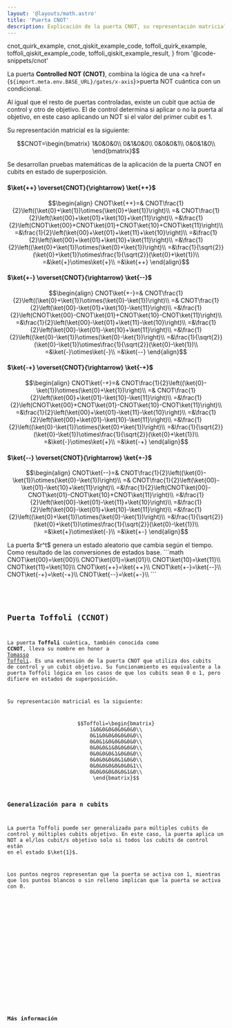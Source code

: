 ```yaml
---
layout: '@layouts/math.astro'
title: 'Puerta CNOT'
description: Explicación de la puerta CNOT, su representación matricial, ejemplos de uso y su generalización a la puerta Toffoli (CCNOT).
---
```


  cnot_quirk_example,
  cnot_qiskit_example_code,
  toffoli_quirk_example,
  toffoli_qiskit_example_code,
  toffoli_qiskit_example_result,
} from '@code-snippets/cnot'

La puerta **Controlled NOT (CNOT)**, combina la lógica de una <a href={`${import.meta.env.BASE_URL}/gates/x-axis`}>puerta NOT cuántica</a> con un condicional.

Al igual que el resto de puertas controladas, existe un cubit que actúa de control y otro de objetivo. El de control determina si aplicar o no la puerta al objetivo, en este caso aplicando un NOT si el valor del primer cubit es 1.

Su representación matricial es la siguiente:

```math
CNOT=\begin{bmatrix}
1&0&0&0\\
0&1&0&0\\
0&0&0&1\\
0&0&1&0\\
\end{bmatrix}
```

<Collapsible title="Conversiones de estados base" level="h6">

Se desarrollan pruebas matemáticas de la aplicación de la puerta CNOT en cubits en estado de superposición.

#### $\ket{++} \overset{CNOT}{\rightarrow} \ket{++}$

```math
\begin{align}
CNOT\ket{++}=& CNOT\frac{1}{2}\left((\ket{0}+\ket{1})\otimes(\ket{0}+\ket{1})\right)\\
=& CNOT\frac{1}{2}\left(\ket{00}+\ket{01}+\ket{10}+\ket{11}\right)\\
=&\frac{1}{2}\left(CNOT\ket{00}+CNOT\ket{01}+CNOT\ket{10}+CNOT\ket{11}\right)\\
=&\frac{1}{2}\left(\ket{00}+\ket{01}+\ket{11}+\ket{10}\right)\\
=&\frac{1}{2}\left(\ket{00}+\ket{01}+\ket{10}+\ket{11}\right)\\
=&\frac{1}{2}\left((\ket{0}+\ket{1})\otimes(\ket{0}+\ket{1})\right)\\
=&\frac{1}{\sqrt{2}}(\ket{0}+\ket{1})\otimes\frac{1}{\sqrt{2}}(\ket{0}+\ket{1})\\
=&\ket{+}\otimes\ket{+}\\
=&\ket{++}
\end{align}
```

#### $\ket{+-} \overset{CNOT}{\rightarrow} \ket{--}$

```math
\begin{align}
CNOT\ket{+-}=& CNOT\frac{1}{2}\left((\ket{0}+\ket{1})\otimes(\ket{0}-\ket{1})\right)\\
=& CNOT\frac{1}{2}\left(\ket{00}-\ket{01}+\ket{10}-\ket{11}\right)\\
=&\frac{1}{2}\left(CNOT\ket{00}-CNOT\ket{01}+CNOT\ket{10}-CNOT\ket{11}\right)\\
=&\frac{1}{2}\left(\ket{00}-\ket{01}+\ket{11}-\ket{10}\right)\\
=&\frac{1}{2}\left(\ket{00}-\ket{01}-\ket{10}+\ket{11}\right)\\
=&\frac{1}{2}\left((\ket{0}-\ket{1})\otimes(\ket{0}-\ket{1})\right)\\
=&\frac{1}{\sqrt{2}}(\ket{0}-\ket{1})\otimes\frac{1}{\sqrt{2}}(\ket{0}-\ket{1})\\
=&\ket{-}\otimes\ket{-}\\
=&\ket{--}
\end{align}
```

#### $\ket{-+} \overset{CNOT}{\rightarrow} \ket{-+}$

```math
\begin{align}
CNOT\ket{-+}=& CNOT\frac{1}{2}\left((\ket{0}-\ket{1})\otimes(\ket{0}+\ket{1})\right)\\
=& CNOT\frac{1}{2}\left(\ket{00}+\ket{01}-\ket{10}-\ket{11}\right)\\
=&\frac{1}{2}\left(CNOT\ket{00}+CNOT\ket{01}-CNOT\ket{10}-CNOT\ket{11}\right)\\
=&\frac{1}{2}\left(\ket{00}+\ket{01}-\ket{11}-\ket{10}\right)\\
=&\frac{1}{2}\left(\ket{00}+\ket{01}-\ket{10}-\ket{11}\right)\\
=&\frac{1}{2}\left((\ket{0}-\ket{1})\otimes(\ket{0}+\ket{1})\right)\\
=&\frac{1}{\sqrt{2}}(\ket{0}-\ket{1})\otimes\frac{1}{\sqrt{2}}(\ket{0}+\ket{1})\\
=&\ket{-}\otimes\ket{+}\\
=&\ket{-+}
\end{align}
```

#### $\ket{--} \overset{CNOT}{\rightarrow} \ket{+-}$

```math
\begin{align}
CNOT\ket{--}=& CNOT\frac{1}{2}\left((\ket{0}-\ket{1})\otimes(\ket{0}-\ket{1})\right)\\
=& CNOT\frac{1}{2}\left(\ket{00}-\ket{01}-\ket{10}+\ket{11}\right)\\
=&\frac{1}{2}\left(CNOT\ket{00}-CNOT\ket{01}-CNOT\ket{10}+CNOT\ket{11}\right)\\
=&\frac{1}{2}\left(\ket{00}-\ket{01}-\ket{11}+\ket{10}\right)\\
=&\frac{1}{2}\left(\ket{00}-\ket{01}+\ket{10}-\ket{11}\right)\\
=&\frac{1}{2}\left((\ket{0}+\ket{1})\otimes(\ket{0}-\ket{1})\right)\\
=&\frac{1}{\sqrt{2}}(\ket{0}+\ket{1})\otimes\frac{1}{\sqrt{2}}(\ket{0}-\ket{1})\\
=&\ket{+}\otimes\ket{-}\\
=&\ket{+-}
\end{align}
```

</Collapsible>

<Tabs>
  <TabItem label='Quirk'>
    <Box>
        <QuantumCircuit src={cnot_quirk_example} />
        La puerta $r^t$ genera un estado aleatorio que cambia según el tiempo.
    </Box>
  </TabItem>
  <TabItem label="Dirac">
    <Box>
        Como resultado de las conversiones de estados base.
        ```math
        CNOT\ket{00}=\ket{00}\\
        CNOT\ket{01}=\ket{01}\\
        CNOT\ket{10}=\ket{11}\\
        CNOT\ket{11}=\ket{10}\\
        CNOT\ket{++}=\ket{++}\\
        CNOT\ket{+-}=\ket{--}\\
        CNOT\ket{-+}=\ket{-+}\\
        CNOT\ket{--}=\ket{+-}\\
        ```
    </Box>
  </TabItem>
  <TabItem label='Qiskit'>
    <Box>
        <Code
          code={cnot_qiskit_example_code}
          lang='py'
        />
    </Box>
  </TabItem>
</Tabs>

## Puerta Toffoli (CCNOT)

La puerta **Toffoli** cuántica, también conocida como **CCNOT**, lleva su nombre en honor a <a href="https://en.wikipedia.org/wiki/Tommaso_Toffoli" target="_blank">Tomasso Toffoli</a>. Es una extensión de la puerta CNOT que utiliza dos cubits de control y un cubit objetivo. Su funcionamiento es equivalente a la puerta Toffoli lógica en los casos de que los cubits sean 0 o 1, pero difiere en estados de superposición.

Su representación matricial es la siguiente:

```math
Toffoli=\begin{bmatrix}
1&0&0&0&0&0&0&0\\
0&1&0&0&0&0&0&0\\
0&0&1&0&0&0&0&0\\
0&0&0&1&0&0&0&0\\
0&0&0&0&1&0&0&0\\
0&0&0&0&0&1&0&0\\
0&0&0&0&0&0&0&1\\
0&0&0&0&0&0&1&0\\
\end{bmatrix}
```

### Generalización para n cubits

La puerta Toffoli puede ser generalizada para múltiples cubits de control y múltiples cubits objetivo. En este caso, la puerta aplica un NOT a el/los cubit/s objetivo solo si todos los cubits de control están en el estado $\ket{1}$. 

Los puntos negros representan que la puerta se activa con 1, mientras que los puntos blancos o sin relleno implican que la puerta se activa con 0.

<Tabs>
  <TabItem label='Quirk'>
    <Box>
        <QuantumCircuit src={toffoli_quirk_example} />
    </Box>
  </TabItem>
  <TabItem label='Qiskit'>
    <Box>
        <Tabs>
            <TabItem label='Código'>
                <Code
                  code={toffoli_qiskit_example_code}
                  lang='py'
                />
            </TabItem>
            <TabItem label='Resultado'>
                <Code
                  code={toffoli_qiskit_example_result}
                  lang='text'
                />
            </TabItem>
        </Tabs>
    </Box>
  </TabItem>
</Tabs>

## Más información

<Recommendations />
<BibItem id='wong' prefix='Capítulo 4.4.2, ' rate='r' />
<BibItem id='multiCubitGatesSoar' rate='a' />
<BibItem id='oreilly' rate='o' prefix='Capítulo 3, ' />
